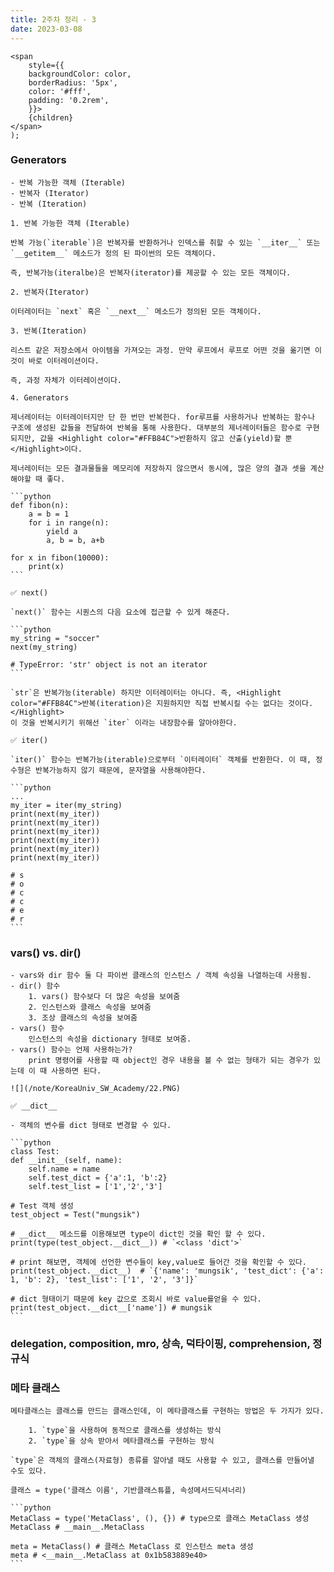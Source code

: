 ```yaml
---
title: 2주차 정리 - 3
date: 2023-03-08
---
```


    <span
        style={{
        backgroundColor: color,
        borderRadius: '5px',
        color: '#fff',
        padding: '0.2rem',
        }}>
        {children}
    </span>
    );

### Generators

    - 반복 가능한 객체 (Iterable)
    - 반복자 (Iterator)
    - 반복 (Iteration)

    1. 반복 가능한 객체 (Iterable)

    반복 가능(`iterable`)은 반복자를 반환하거나 인덱스를 취할 수 있는 `__iter__` 또는 `__getitem__` 메소드가 정의 된 파이썬의 모든 객체이다.

    즉, 반복가능(iteralbe)은 반복자(iterator)를 제공할 수 있는 모든 객체이다.

    2. 반복자(Iterator)

    이터레이터는 `next` 혹은 `__next__` 메소드가 정의된 모든 객체이다.

    3. 반복(Iteration)

    리스트 같은 저장소에서 아이템을 가져오는 과정. 만약 루프에서 루프로 어떤 것을 옮기면 이것이 바로 이터레이션이다.

    즉, 과정 자체가 이터레이션이다.

    4. Generators

    제너레이터는 이터레이터지만 단 한 번만 반복한다. for루프를 사용하거나 반복하는 함수나 구조에 생성된 값들을 전달하여 반복을 통해 사용한다. 대부분의 제너레이터들은 함수로 구현되지만, 값을 <Highlight color="#FFB84C">반환하지 않고 산출(yield)할 뿐</Highlight>이다.

    제너레이터는 모든 결과물들을 메모리에 저장하지 않으면서 동시에, 많은 양의 결과 셋을 계산해야할 때 좋다.

    ```python
    def fibon(n):
        a = b = 1
        for i in range(n):
            yield a
            a, b = b, a+b

    for x in fibon(10000):
        print(x)
    ```

    ✅ next()

    `next()` 함수는 시퀀스의 다음 요소에 접근할 수 있게 해준다.

    ```python
    my_string = "soccer"
    next(my_string)

    # TypeError: 'str' object is not an iterator
    ```

    `str`은 반복가능(iterable) 하지만 이터레이터는 아니다. 즉, <Highlight color="#FFB84C">반복(iteration)은 지원하지만 직접 반복시킬 수는 없다는 것이다.</Highlight>
    이 것을 반복시키기 위해선 `iter` 이라는 내장함수를 알아야한다.

    ✅ iter()

    `iter()` 함수는 반복가능(iterable)으로부터 `이터레이터` 객체를 반환한다. 이 때, 정수형은 반복가능하지 않기 때문에, 문자열을 사용해야한다.

    ```python
    ...
    my_iter = iter(my_string)
    print(next(my_iter))
    print(next(my_iter))
    print(next(my_iter))
    print(next(my_iter))
    print(next(my_iter))
    print(next(my_iter))

    # s
    # o
    # c
    # c
    # e
    # r
    ```

###  vars() vs. dir()

    - vars와 dir 함수 둘 다 파이썬 클래스의 인스턴스 / 객체 속성을 나열하는데 사용됨.
    - dir() 함수
        1. vars() 함수보다 더 많은 속성을 보여줌
        2. 인스턴스와 클래스 속성을 보여줌
        3. 조상 클래스의 속성을 보여줌
    - vars() 함수
        인스턴스의 속성을 dictionary 형태로 보여줌.
    - vars() 함수는 언제 사용하는가?
        print 명령어를 사용할 때 object인 경우 내용을 볼 수 없는 형태가 되는 경우가 있는데 이 때 사용하면 된다.

    ![](/note/KoreaUniv_SW_Academy/22.PNG)

    ✅ __dict__

    - 객체의 변수를 dict 형태로 변경할 수 있다.

    ```python
    class Test:
	def __init__(self, name):
		self.name = name
		self.test_dict = {'a':1, 'b':2}
		self.test_list = ['1','2','3']

    # Test 객체 생성
    test_object = Test("mungsik")

    # __dict__ 메소드를 이용해보면 type이 dict인 것을 확인 할 수 있다.
    print(type(test_object.__dict__)) # `<class 'dict'>`

    # print 해보면, 객체에 선언한 변수들이 key,value로 들어간 것을 확인할 수 있다.
    print(test_object.__dict__)  # `{'name': 'mungsik', 'test_dict': {'a': 1, 'b': 2}, 'test_list': ['1', '2', '3']}`

    # dict 형태이기 때문에 key 값으로 조회시 바로 value를얻을 수 있다.
    print(test_object.__dict__['name']) # mungsik
    ```

### delegation, composition, mro, 상속, 덕타이핑, comprehension, 정규식


### 메타 클래스

    메타클래스는 클래스를 만드는 클래스인데, 이 메타클래스를 구현하는 방법은 두 가지가 있다.

        1. `type`을 사용하여 동적으로 클래스를 생성하는 방식
        2. `type`을 상속 받아서 메타클래스를 구현하는 방식

    `type`은 객체의 클래스(자료형) 종류를 알아낼 때도 사용할 수 있고, 클래스를 만들어낼 수도 있다.

    클래스 = type('클래스 이름', 기반클래스튜플, 속성메서드딕셔너리)

    ```python
    MetaClass = type('MetaClass', (), {}) # type으로 클래스 MetaClass 생성
    MetaClass # __main__.MetaClass

    meta = MetaClass() # 클래스 MetaClass 로 인스턴스 meta 생성
    meta # <__main__.MetaClass at 0x1b583889e40>
    ```

